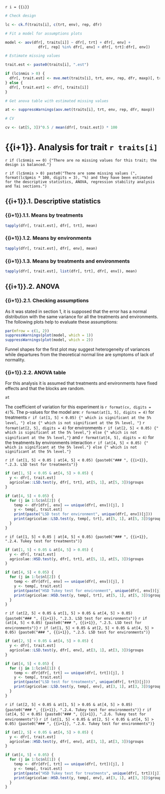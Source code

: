 `r i = {{i}}`

```r
# Check design

lc <- ck.f(traits[i], c(trt, env), rep, dfr)

# Fit a model for assumptions plots

model <- aov(dfr[, traits[i]] ~ dfr[, trt] + dfr[, env] +
               dfr[, rep] %in% dfr[, env] + dfr[, trt]:dfr[, env])

# Estimate missing values

trait.est <- paste0(traits[i], ".est")

if (lc$nmis > 0) {
  dfr[, trait.est] <- mve.met(traits[i], trt, env, rep, dfr, maxp)[, trait.est]
} else {
  dfr[, trait.est] <- dfr[, traits[i]]
}

# Get anova table with estimated missing values

at <- suppressWarnings(aov.met(traits[i], trt, env, rep, dfr, maxp))

# CV

cv <- (at[5, 3])^0.5 / mean(dfr[, trait.est]) * 100
```

# {{i+1}}. Analysis for trait `r traits[i]`

`r if (lc$nmis == 0) {"There are no missing values for this trait; the design is balanced."}`

`r if (lc$nmis > 0) paste0("There are some missing values (", format(lc$pmis * 100, digits = 3), "%) and they have been estimated for the descriptive statistics, ANOVA, regression stability analysis and Tai sections.")`

## {{i+1}}.1. Descriptive statistics

### {{i+1}}.1.1. Means by treatments

```r
tapply(dfr[, trait.est], dfr[, trt], mean)
```

### {{i+1}}.1.2. Means by environments

```r
tapply(dfr[, trait.est], dfr[, env], mean)
```

### {{i+1}}.1.3. Means by treatments and environments

```r
tapply(dfr[, trait.est], list(dfr[, trt], dfr[, env]), mean)
```

## {{i+1}}.2. ANOVA

### {{i+1}}.2.1. Checking assumptions

As it was stated in section 1, it is supposed that the error has a normal distribution with the same variance for all the treatments and environments. The following plots help to evaluate these assumptions:

```r
par(mfrow = c(1, 2))
suppressWarnings(plot(model, which = 1))
suppressWarnings(plot(model, which = 2))
```

Funnel shapes for the first plot may suggest heterogeneity of variances while departures from the theoretical normal line are symptoms of lack of normality.

### {{i+1}}.2.2. ANOVA table

For this analysis it is assumed that treatments and environments have fixed effects and that the blocks are random.

```r
at
```

The coefficient of variation for this experiment is `r format(cv, digits = 4)`%. The p-values for the model are: `r format(at[1, 5], digits = 4)` for treatments `r if (at[1, 5] < 0.05) {" which is significant at the 5% level, "} else {" which is not significant at the 5% level, "}` `r format(at[2, 5], digits = 4)` for environments `r if (at[2, 5] < 0.05) {" which is significant at the 5% level,"} else {" which is not significant at the 5% level,"}` and `r format(at[4, 5], digits = 4)` for the treatments by environments interaction `r if (at[4, 5] < 0.05) {" which is significant at the 5% level."} else {" which is not significant at the 5% level."}`

`r if (at[1, 5] < 0.05 | at[4, 5] < 0.05) {paste0("### ", {{i+1}}, ".2.3. LSD test for treatments")}`

```r
if (at[1, 5] < 0.05 & at[4, 5] > 0.05) {
  y <- dfr[, trait.est]
  agricolae::LSD.test(y, dfr[, trt], at[5, 1], at[5, 3])$groups
}

if (at[4, 5] < 0.05) {
  for (j in 1:lc$nl[2]) {
    temp <- dfr[dfr[, env] == unique(dfr[, env])[j], ]
    y <- temp[, trait.est]
    print(paste("LSD test for environment", unique(dfr[, env])[j]))
    print(agricolae::LSD.test(y, temp[, trt], at[5, 1], at[5, 3])$groups)
  }
}
```

`r if (at[1, 5] < 0.05 | at[4, 5] < 0.05) {paste0("### ", {{i+1}}, ".2.4. Tukey test for treatments")}`

```r
if (at[1, 5] < 0.05 & at[4, 5] > 0.05) {
  y <- dfr[, trait.est]
  agricolae::HSD.test(y, dfr[, trt], at[5, 1], at[5, 3])$groups
}

if (at[4, 5] < 0.05) {
  for (j in 1:lc$nl[2]) {
    temp <- dfr[dfr[, env] == unique(dfr[, env])[j], ]
    y <- temp[, trait.est]
    print(paste("HSD Tukey test for environment", unique(dfr[, env])[j]))
    print(agricolae::HSD.test(y, temp[, trt], at[5, 1], at[5, 3])$groups)
  }
}
```

`r if (at[2, 5] < 0.05 & at[1, 5] > 0.05 & at[4, 5] > 0.05) {paste0("### ", {{i+1}}, ".2.3. LSD test for environments")}`
`r if (at[4, 5] < 0.05) {paste0("### ", {{i+1}}, ".2.5. LSD test for environments")}`
`r if (at[1, 5] < 0.05 & at[2, 5] < 0.05 & at[4, 5] > 0.05) {paste0("### ", {{i+1}}, ".2.5. LSD test for environments")}`

```r
if (at[2, 5] < 0.05 & at[4, 5] > 0.05) {
  y <- dfr[, trait.est]
  agricolae::LSD.test(y, dfr[, env], at[3, 1], at[3, 3])$groups
}

if (at[4, 5] < 0.05) {
  for (j in 1:lc$nl[1]) {
    temp <- dfr[dfr[, trt] == unique(dfr[, trt])[j], ]
    y <- temp[, trait.est]
    print(paste("LSD test for treatments", unique(dfr[, trt])[j]))
    print(agricolae::LSD.test(y, temp[, env], at[3, 1], at[3, 3])$groups)
  }
}
```

`r if (at[2, 5] < 0.05 & at[1, 5] > 0.05 & at[4, 5] > 0.05) {paste0("### ", {{i+1}}, ".2.4. Tukey test for environments")}`
`r if (at[4, 5] < 0.05) {paste0("### ", {{i+1}}, ".2.6. Tukey test for environments")}`
`r if (at[1, 5] < 0.05 & at[2, 5] < 0.05 & at[4, 5] > 0.05) {paste0("### ", {{i+1}}, ".2.6. Tukey test for environments")}`

```r
if (at[2, 5] < 0.05 & at[4, 5] > 0.05) {
  y <- dfr[, trait.est]
  agricolae::HSD.test(y, dfr[, env], at[3, 1], at[3, 3])$groups
}

if (at[4, 5] < 0.05) {
  for (j in 1:lc$nl[1]) {
    temp <- dfr[dfr[, trt] == unique(dfr[, trt])[j], ]
    y <- temp[, trait.est]
    print(paste("HSD Tukey test for treatments", unique(dfr[, trt])[j]))
    print(agricolae::HSD.test(y, temp[, env], at[3, 1], at[3, 3])$groups)
  }
}
```

